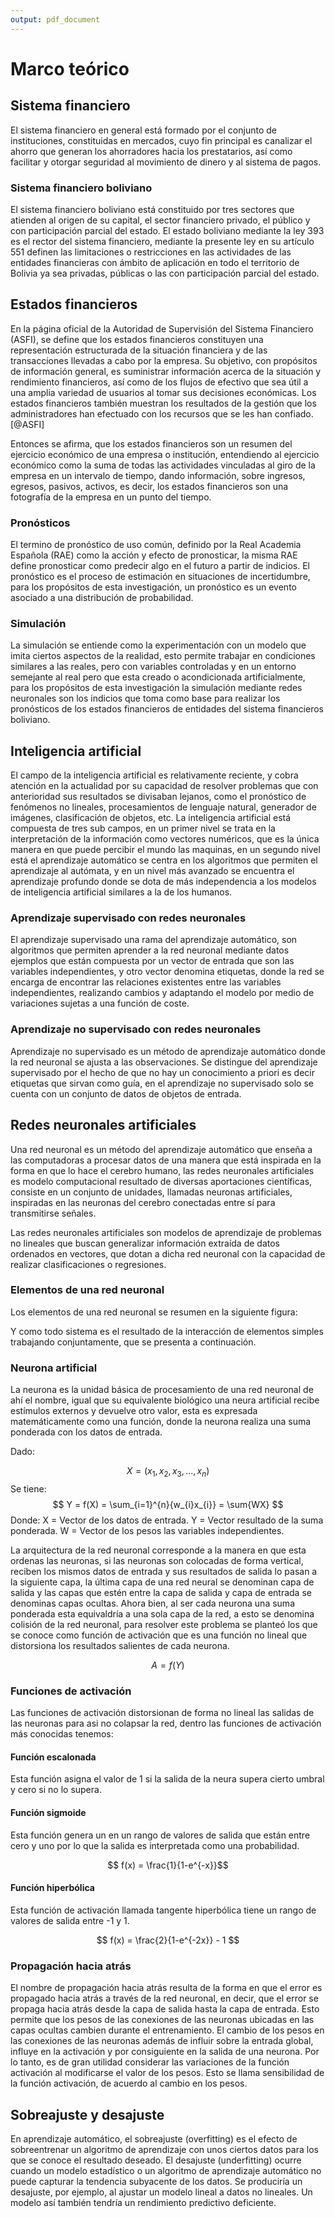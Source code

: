 ```yaml
---
output: pdf_document
---
```


# Marco teórico

<!-- ESTADOS FINANCIEROS -->
## Sistema financiero

El sistema financiero en general está formado por el conjunto de instituciones, constituidas en mercados, cuyo fin principal es canalizar el ahorro que generan los ahorradores hacia los prestatarios, así como facilitar y otorgar seguridad al movimiento de dinero y al sistema de pagos.

### Sistema financiero boliviano

El sistema financiero boliviano está constituido por tres sectores que atienden al origen de su capital, el sector financiero privado, el público y con participación parcial del estado. El estado boliviano mediante la ley 393 es el rector del sistema financiero, mediante la presente ley en su artículo 551 definen las limitaciones o restricciones en las actividades de las entidades financieras con ámbito de aplicación en todo el territorio de Bolivia ya sea privadas, públicas o las con participación parcial del estado.

<!-- ESTADOS FINANCIEROS -->
## Estados financieros

En la página oficial de la Autoridad de Supervisión del Sistema Financiero (ASFI), se define que los estados financieros constituyen una representación estructurada de la situación financiera y de las transacciones llevadas a cabo por la empresa. Su objetivo, con propósitos de información general, es suministrar información acerca de la situación y rendimiento financieros, así como de los flujos de efectivo que sea útil a una amplia variedad de usuarios al tomar sus decisiones económicas. Los estados financieros también muestran los resultados de la gestión que los administradores han efectuado con los recursos que se les han confiado. [@ASFI]

Entonces se afirma, que los estados financieros son un resumen del ejercicio económico de una empresa o institución, entendiendo al ejercicio económico como la suma de todas las actividades vinculadas al giro de la empresa en un intervalo de tiempo, dando información, sobre ingresos, egresos, pasivos, activos, es decir, los estados financieros son una fotografía de la empresa en un punto del tiempo.

### Pronósticos

El termino de pronóstico de uso común, definido por la Real Academia Española (RAE) como la acción y efecto de pronosticar, la misma RAE define pronosticar como predecir algo en el futuro a partir de indicios. El pronóstico es el proceso de estimación en situaciones de incertidumbre, para los propósitos de esta investigación, un pronóstico es un evento asociado a una distribución de probabilidad.

### Simulación

La simulación se entiende como la experimentación con un modelo que imita ciertos aspectos de la realidad, esto permite trabajar en condiciones similares a las reales, pero con variables controladas y en un entorno semejante al real pero que esta creado o acondicionada artificialmente, para los propósitos de esta investigación la simulación mediante redes neuronales son los indicios que toma como base para realizar los pronósticos de los estados financieros de entidades del sistema financieros boliviano.

<!-- INTELIGENCIA ARTIFICIAL -->
## Inteligencia artificial

El campo de la inteligencia artificial es relativamente reciente, y cobra atención en la actualidad por su capacidad de resolver problemas que con anterioridad sus resultados se divisaban lejanos, como el pronóstico de fenómenos no lineales, procesamientos de lenguaje natural, generador de imágenes, clasificación de objetos, etc. La inteligencia artificial está compuesta de tres sub campos, en un primer nivel se trata en la interpretación de la información como vectores numéricos, que es la única manera en que puede percibir el mundo las maquinas, en un segundo nivel está el aprendizaje automático se centra en los algoritmos que permiten el aprendizaje al autómata, y en un nivel más avanzado se encuentra el aprendizaje profundo donde se dota de más independencia a los modelos de inteligencia artificial similares a la de los humanos.

### Aprendizaje supervisado con redes neuronales

El aprendizaje supervisado una rama del aprendizaje automático, son algoritmos que permiten aprender a la red neuronal mediante datos ejemplos que están compuesta por un vector de entrada que son las variables independientes, y otro vector denomina etiquetas, donde la red se encarga de encontrar las relaciones existentes entre las variables independientes, realizando cambios y adaptando el modelo por medio de variaciones sujetas a una función de coste.  

### Aprendizaje no supervisado con redes neuronales

Aprendizaje no supervisado es un método de aprendizaje automático donde la red neuronal se ajusta a las observaciones. Se distingue del aprendizaje supervisado por el hecho de que no hay un conocimiento a priori es decir etiquetas que sirvan como guía, en el aprendizaje no supervisado solo se cuenta con un conjunto de datos de objetos de entrada.

<!-- REDES NEURONALES ARTIFICIALES -->

## Redes neuronales artificiales

Una red neuronal es un método del aprendizaje automático que enseña a las computadoras a procesar datos de una manera que está inspirada en la forma en que lo hace el cerebro humano, las redes neuronales artificiales es modelo computacional resultado de diversas aportaciones científicas, consiste en un conjunto de unidades, llamadas neuronas artificiales, inspiradas en las neuronas del cerebro conectadas entre sí para transmitirse señales.

\begin{figure}
\centering
\includegraphics[width=10cm, height=8cm]{RECURSOS-PLAN-DE-INVESTIGACION/008-MARCO-TEORICO/neurona-real.jpg}
\caption{Neurona}
\end{figure}

Las redes neuronales artificiales son modelos de aprendizaje de problemas no lineales que buscan generalizar información extraída de datos ordenados en vectores, que dotan a dicha red neuronal con la capacidad de realizar clasificaciones o regresiones.

\newpage
### Elementos de una red neuronal

Los elementos de una red neuronal se resumen en la siguiente figura:

\begin{figure}
\centering
\includegraphics[width=10cm, height=8cm]{RECURSOS-PLAN-DE-INVESTIGACION/008-MARCO-TEORICO/red-neuronal.png}
\caption{Red Neuronal Artificial}
\end{figure}


Y como todo sistema es el resultado de la interacción de elementos simples trabajando conjuntamente, que se presenta a continuación.

### Neurona artificial

La neurona es la unidad básica de procesamiento de una red neuronal de ahí el nombre, igual que su equivalente biológico una neura artificial recibe estímulos externos y devuelve otro valor, esta es expresada matemáticamente como una función, donde la neurona realiza una suma ponderada con los datos de entrada.

Dado:

$$ X = \left( x_{1},x_{2},x_{3},...,x_{n} \right) $$
Se tiene:
$$ Y = f(X) = \sum_{i=1}^{n}{w_{i}x_{i}}  = \sum{WX}  $$
Donde:
\newline
X = Vector de los datos de entrada.
\newline
Y = Vector resultado de la suma ponderada.
\newline
W = Vector de los pesos las variables independientes.

La arquitectura de la red neuronal corresponde a la manera en que esta ordenas las neuronas, si las neuronas son colocadas de forma vertical, reciben los mismos datos de entrada y sus resultados de salida lo pasan a la siguiente capa, la última capa de una red neural se denominan capa de salida y las capas que estén entre la capa de salida y capa de entrada se denominas capas ocultas. Ahora bien, al ser cada neurona una suma ponderada esta equivaldría a una sola capa de la red, a esto se denomina colisión de la red neuronal, para resolver este problema se planteó los que se conoce como función de activación que es una función no lineal que distorsiona los resultados salientes de cada neurona.

$$A = f(Y)$$

### Funciones de activación

Las funciones de activación distorsionan de forma no lineal las salidas de las neuronas para asi no colapsar la red, dentro las funciones de activación más conocidas tenemos:

#### Función escalonada

Esta función asigna el valor de 1 si la salida de la neura supera cierto umbral y cero si no lo supera.

\begin{figure}
\centering
\includegraphics[width=10cm, height=8cm]{RECURSOS-PLAN-DE-INVESTIGACION/008-MARCO-TEORICO/funcion-escalonada.png}
\caption{Función de activación escalonada}
\end{figure}

#### Función sigmoide

Esta función genera un en un rango de valores de salida que están entre cero y uno por lo que la salida es interpretada como una probabilidad. 

$$ f(x) = \frac{1}{1-e^{-x}}$$
\begin{figure}

\centering
\includegraphics[width=10cm, height=8cm]{RECURSOS-PLAN-DE-INVESTIGACION/008-MARCO-TEORICO/funcion-sigmoide.png}
\caption{Función de activación sigmoide}

\end{figure}

#### Función hiperbólica

Esta función de activación llamada tangente hiperbólica tiene un rango de valores de salida entre -1 y 1.

$$ f(x) = \frac{2}{1-e^{-2x}} - 1 $$
\begin{figure}

\centering
\includegraphics[width=10cm, height=8cm]{RECURSOS-PLAN-DE-INVESTIGACION/008-MARCO-TEORICO/funcion-hiperbolica.png}
\caption{Función de activación hiperbólica}

\end{figure}

### Propagación hacia atrás

El nombre de propagación hacia atrás resulta de la forma en que el error es propagado hacia atrás a través de la red neuronal, en decir, que el error se propaga hacia atrás desde la capa de salida hasta la capa de entrada. Esto permite que los pesos de las conexiones de las neuronas ubicadas en las capas ocultas cambien durante el entrenamiento. El cambio de los pesos en las conexiones de las neuronas además de influir sobre la entrada global, influye en la activación y por consiguiente en la salida de una neurona. Por lo tanto, es de gran utilidad considerar las variaciones de la función activación al modificarse el valor de los pesos. Esto se llama sensibilidad de la función activación, de acuerdo al cambio en los pesos.

<!-- OVERFITTING, UNDERFITTING  -->
## Sobreajuste y desajuste

En aprendizaje automático, el sobreajuste (overfitting) es el efecto de sobreentrenar un algoritmo de aprendizaje con unos ciertos datos para los que se conoce el resultado deseado. El desajuste (underfitting) ocurre cuando un modelo estadístico o un algoritmo de aprendizaje automático no puede capturar la tendencia subyacente de los datos. Se produciría un desajuste, por ejemplo, al ajustar un modelo lineal a datos no lineales. Un modelo así también tendría un rendimiento predictivo deficiente.


